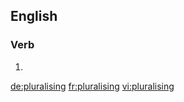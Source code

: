 ==English==

===Verb===
{{head|en|present participle}}

# {{present participle of|pluralise|lang=en}}

[[de:pluralising]]
[[fr:pluralising]]
[[vi:pluralising]]